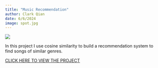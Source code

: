 ```yaml
---
title: "Music Recommendation"
author: Clark Qian
date: 6/6/2024
image: spot.jpg
---
```


![](spot.jpg)

In this project I use cosine similarity to build a recommendation system to find songs of similar genres.

[CLICK HERE TO VIEW THE PROJECT](https://github.com/Pafuuuu/Music_Recommendation/blob/main/Music%20Recommendation.ipynb)
